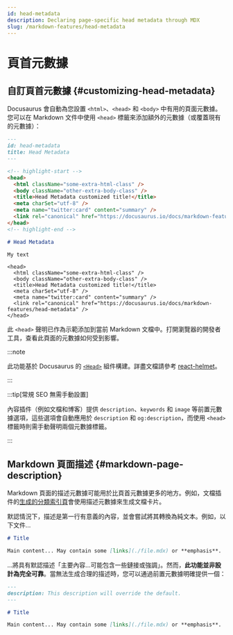 ```yaml
---
id: head-metadata
description: Declaring page-specific head metadata through MDX
slug: /markdown-features/head-metadata
---
```


# 頁首元數據

## 自訂頁首元數據 {#customizing-head-metadata}

Docusaurus 會自動為您設置 `<html>`、`<head>` 和 `<body>` 中有用的頁面元數據。您可以在 Markdown 文件中使用 `<head>` 標籤來添加額外的元數據（或覆蓋現有的元數據）：

```md title="markdown-features-head-metadata.mdx"
---
id: head-metadata
title: Head Metadata
---

<!-- highlight-start -->
<head>
  <html className="some-extra-html-class" />
  <body className="other-extra-body-class" />
  <title>Head Metadata customized title!</title>
  <meta charSet="utf-8" />
  <meta name="twitter:card" content="summary" />
  <link rel="canonical" href="https://docusaurus.io/docs/markdown-features/head-metadata" />
</head>
<!-- highlight-end -->

# Head Metadata

My text
```

```mdx-code-block
<head>
  <html className="some-extra-html-class" />
  <body className="other-extra-body-class" />
  <title>Head Metadata customized title!</title>
  <meta charSet="utf-8" />
  <meta name="twitter:card" content="summary" />
  <link rel="canonical" href="https://docusaurus.io/docs/markdown-features/head-metadata" />
</head>
```

此 `<head>` 聲明已作為示範添加到當前 Markdown 文檔中。打開瀏覽器的開發者工具，查看此頁面的元數據如何受到影響。

:::note

此功能基於 Docusaurus 的 [`<Head>`](./../../docusaurus-core.mdx#head) 組件構建。詳盡文檔請參考 [react-helmet](https://github.com/nfl/react-helmet)。

:::

:::tip[常規 SEO 無需手動設置]

內容插件（例如文檔和博客）提供 `description`、`keywords` 和 `image` 等前置元數據選項，這些選項會自動應用於 `description` 和 `og:description`，而使用 `<head>` 標籤時則需手動聲明兩個元數據標籤。

:::

## Markdown 頁面描述 {#markdown-page-description}

Markdown 頁面的描述元數據可能用於比頁首元數據更多的地方。例如，文檔插件的[生成的分類索引頁](../docs/sidebar/items.mdx#generated-index-page)會使用描述元數據來生成文檔卡片。

默認情況下，描述是第一行有意義的內容，並會嘗試將其轉換為純文本。例如，以下文件...

```md
# Title

Main content... May contain some [links](./file.mdx) or **emphasis**.
```

...將具有默認描述「主要內容...可能包含一些鏈接或強調」。然而，**此功能並非設計為完全可靠**。當無法生成合理的描述時，您可以通過前置元數據明確提供一個：

```md
---
description: This description will override the default.
---

# Title

Main content... May contain some [links](./file.mdx) or **emphasis**.
```